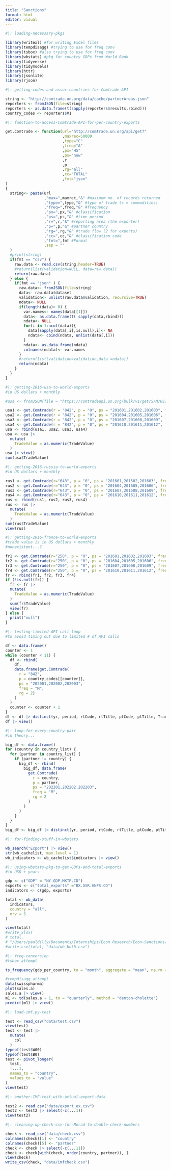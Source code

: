 ```yaml
---
title: "Sanctions"
format: html
editor: visual
---
```


```r
#|: loading-necessary-pkgs

library(writexl) #for writing Excel files
library(tempdisagg) #trying to use for freq conv
library(tsbox) #also trying to use for freq conv
library(wbstats) #pkg for country GDPs from World Bank
library(tidyverse) 
library(tidymodels)
library(httr)
library(jsonlite)
library(rjson)
```

```r
#|: getting-codes-and-assoc-countries-for-Comtrade-API

string <- "http://comtrade.un.org/data/cache/partnerAreas.json"
reporters <- fromJSON(file=string)
reporters <- as.data.frame(t(sapply(reporters$results,rbind)))
country_codes <- reporters$V1
```

```r
#|: function-to-access-Comtrade-API-for-per-country-exports

get.Comtrade <- function(url="http://comtrade.un.org/api/get?"
                         ,maxrec=50000
                         ,type="C"
                         ,freq="A"
                         ,px="HS"
                         ,ps="now"
                         ,r
                         ,p
                         ,rg="all"
                         ,cc="TOTAL"
                         ,fmt="json"
)
{
  string<- paste(url
                 ,"max=",maxrec,"&" #maximum no. of records returned
                 ,"type=",type,"&" #type of trade (c = commodities)
                 ,"freq=",freq,"&" #frequency
                 ,"px=",px,"&" #classification
                 ,"ps=",ps,"&" #time period
                 ,"r=",r,"&" #reporting area (the exporter)
                 ,"p=",p,"&" #partner country
                 ,"rg=",rg,"&" #trade flow (2 for exports)
                 ,"cc=",cc,"&" #classification code
                 ,"fmt=",fmt #Format
                 ,sep = ""
  )
  #print(string)
  if(fmt == "csv") {
    raw.data <- read.csv(string,header=TRUE)
    #return(list(validation=NULL, data=raw.data))
    return(raw.data)
  } else {
    if(fmt == "json" ) {
      raw.data<- fromJSON(file=string)
      data<- raw.data$dataset
      validation<- unlist(raw.data$validation, recursive=TRUE)
      ndata<- NULL
      if(length(data)> 0) {
        var.names<- names(data[[1]])
        data<- as.data.frame(t( sapply(data,rbind)))
        ndata<- NULL
        for(i in 1:ncol(data)){
          data[sapply(data[,i],is.null),i]<- NA
          ndata<- cbind(ndata, unlist(data[,i]))
        }
        ndata<- as.data.frame(ndata)
        colnames(ndata)<- var.names
      }
      #return(list(validation=validation,data =ndata))
      return(ndata)
    }
  }
}
```

```r
#|: getting-2016-usa-to-world-exports
#in US dollars + monthly

#usa <- fromJSON(file = "https://comtradeapi.un.org/bulk/v1/get/S/M/HS?300&2022&subscription-key=54c241004d63420fa044022af39d9866")

usa1 <- get.Comtrade(r = "842", p = "0", ps = "201601,201602,201603", freq = "M",rg = 2)
usa2 <- get.Comtrade(r = "842", p = "0", ps = "201604,201605,201606", freq = "M",rg = 2)
usa3 <- get.Comtrade(r = "842", p = "0", ps = "201607,201608,201609", freq = "M",rg = 2)
usa4 <- get.Comtrade(r = "842", p = "0", ps = "201610,201611,201612", freq = "M",rg = 2)
usa <- rbind(usa1, usa2, usa3, usa4)
usa <- usa |>
  mutate(
    TradeValue = as.numeric(TradeValue)
  )
usa |> view()
sum(usa$TradeValue)
```

```r
#|: getting-2016-russia-to-world-exports
#in US dollars + monthly

rus1 <- get.Comtrade(r="643", p = "0", ps = "201601,201602,201603", freq = "M",rg = 2)
rus2 <- get.Comtrade(r="643", p = "0", ps = "201604,201605,201606", freq = "M",rg = 2)
rus3 <- get.Comtrade(r="643", p = "0", ps = "201607,201608,201609", freq = "M",rg = 2)
rus4 <- get.Comtrade(r="643", p = "0", ps = "201610,201611,201612", freq = "M",rg = 2)
rus <- rbind(rus1, rus2, rus3, rus4)
rus <- rus |>
  mutate(
    TradeValue = as.numeric(TradeValue)
  )
sum(rus$TradeValue)
view(rus)
```

```r
#|: getting-2016-france-to-world-exports
#trade value is in US dollars + monthly
#nonexistent...?

fr1 <- get.Comtrade(r="250", p = "0", ps = "201601,201602,201603", freq = "M",rg = 2)
fr2 <- get.Comtrade(r="250", p = "0", ps = "201604,201605,201606", freq = "M",rg = 2)
fr3 <- get.Comtrade(r="250", p = "0", ps = "201607,201608,201609", freq = "M",rg = 2)
fr4 <- get.Comtrade(r="250", p = "0", ps = "201610,201611,201612", freq = "M",rg = 2)
fr <- rbind(fr1, fr2, fr3, fr4)
if (!is.null(fr)) {
  fr <- fr |>
  mutate(
    TradeValue = as.numeric(TradeValue)
  )
  sum(fr$TradeValue)
  view(fr)
} else { 
  print("null")
}
```

```r
#|: testing-limited-API-call-loop
#to avoid timing out due to limited # of API calls

df <- data.frame()
counter <- 1
while (counter < 11) {
  df <- rbind(
    df, 
    data.frame(get.Comtrade(
      r = "842", 
      p = country_codes[[counter]], 
      ps = "202001,202002,202003", 
      freq = "M",
      rg = 2)
    )
  )
  counter <- counter + 1
}
df <- df |> distinct(yr, period, rtCode, rtTitle, ptCode, ptTitle, TradeValue)
df |> view()
```

```r
#|: loop-for-every-country-pair
#in theory...

big_df <- data.frame()
for (country in country_list) {
  for (partner in country_list) {
    if (partner != country) {
      big_df <- rbind(
        big_df, data.frame(
          get.Comtrade(
            r = country, 
            p = partner, 
            ps = "202201,202202,202203", 
            freq = "M",
            rg = 2
          )
        )
      )
    }
  }
}
big_df <- big_df |> distinct(yr, period, rtCode, rtTitle, ptCode, ptTitle, TradeValue) big_df |> view()
```

```r
#|: for-finding-stuff-in-wbstats

wb_search("Export") |> view()
str(wb_cachelist, max.level = 1)
wb_indicators <- wb_cachelist$indicators |> view()
```

```r
#|: using-wbstats-pkg-to-get-GDPs-and-total-exports
#in USD + years 

gdp <- c("GDP" = "NY.GDP.MKTP.CD")
exports <- c("total_exports" ="BX.GSR.GNFS.CD")
indicators <- c(gdp, exports)

total <- wb_data(
  indicators, 
  country = "all",
  mrv = 5
)

view(total)
#write_xlsx(
# total, 
# "/Users/pauldilly/Documents/Internships/Econ Research/Econ-Sanctions/data/wb_both.xlsx")
#write_csv(total, "data/wb_both.csv")
```

```r
#|: freq-conversion
#tsbox attempt

ts_frequency(gdp_per_country, to = "month", aggregate = "mean", na.rm = FALSE) |> view()

#tempdisagg attempt
data(swisspharma)
plot(sales.a)
sales.a |> view()
m1 <- td(sales.a ~ 1, to = "quarterly", method = "denton-cholette")
predict(m1) |> view()
```

```r
#|: load-imf.py-test

test <- read_csv("data/test.csv")
view(test)
test <- test |>
  mutate(
    col
  )
typeof(test$W00)
typeof(test$B0)
test <- pivot_longer(
  test, 
  !...1,
  names_to = "country",
  values_to = "value"
)
view(test)
```

```r
#|: another-IMF-test-with-actual-export-data

test2 <- read_csv("data/export_ex.csv")
test2 <- test2 |> select(-c(...1))
view(test2)
```

```r
#|: cleaning-up-check-csv-for-Morad-to-double-check-numbers

check <- read_csv("data/check.csv")
colnames(check)[1] <- "country"
colnames(check)[5] <- "partner"
check <- check |> select(-c(...11))
check <- check[with(check, order(country, partner)), ]
view(check)
write_csv(check, "data/imfcheck.csv")
```
